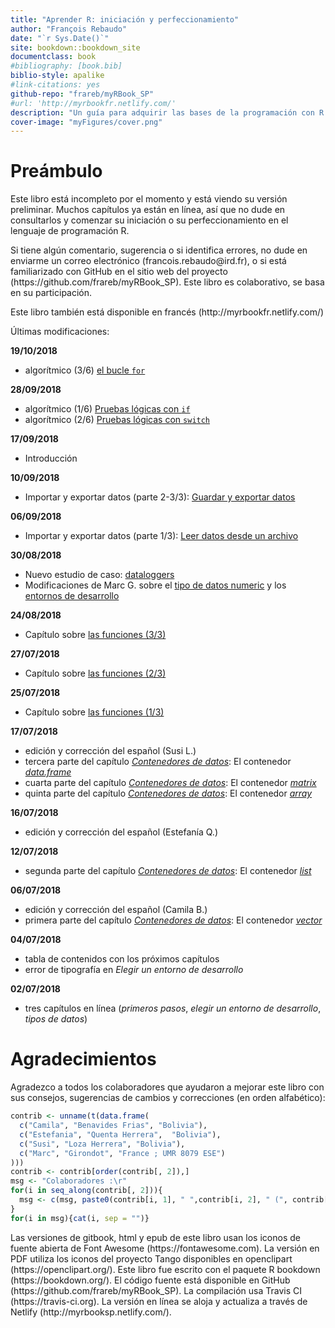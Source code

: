 ```yaml
---
title: "Aprender R: iniciación y perfeccionamiento"
author: "François Rebaudo"
date: "`r Sys.Date()`"
site: bookdown::bookdown_site
documentclass: book
#bibliography: [book.bib]
biblio-style: apalike
#link-citations: yes
github-repo: "frareb/myRBook_SP"
#url: 'http://myrbookfr.netlify.com/'
description: "Un guía para adquirir las bases de la programación con R y conducir de forma efectiva su gestión y análisis de datos."
cover-image: "myFigures/cover.png"
---
```


# Preámbulo

Este libro está incompleto por el momento y está viendo su versión preliminar. Muchos capítulos ya están en línea, así que no dude en consultarlos y comenzar su iniciación o su perfeccionamiento en el lenguaje de programación R.

Si tiene algún comentario, sugerencia o si identifica errores, no dude en enviarme un correo electrónico (francois.rebaudo@ird.fr), o si está familiarizado con GitHub en el sitio web del proyecto (https://github.com/frareb/myRBook_SP). Este libro es colaborativo, se basa en su participación.

Este libro también está disponible en francés (http://myrbookfr.netlify.com/)

Últimas modificaciones:

**19/10/2018**

* algorítmico (3/6) [el bucle `for`](#l17for)

**28/09/2018**

* algorítmico (1/6) [Pruebas lógicas con `if`](#l17if)
* algorítmico (2/6) [Pruebas lógicas con `switch`](#l17switch)

**17/09/2018**

* Introducción

**10/09/2018**

* Importar y exportar datos (parte 2-3/3): [Guardar y exportar datos](#l016save)

**06/09/2018**

* Importar y exportar datos (parte 1/3): [Leer datos desde un archivo](#l016read)

**30/08/2018**

* Nuevo estudio de caso: [dataloggers](#studyCase1)
* Modificaciones de Marc G. sobre el [tipo de datos numeric](#dataType1) y los [entornos de desarrollo](#IDE)

**24/08/2018**

* Capítulo sobre [las funciones (3/3)](#fonctions)

**27/07/2018**

* Capítulo sobre [las funciones (2/3)](#fonctions)

**25/07/2018**

* Capítulo sobre [las funciones (1/3)](#fonctions)

**17/07/2018**

* edición y corrección del español (Susi L.) 
* tercera parte del capítulo [*Contenedores de datos*](#dataType2): El contenedor [*data.frame*](#l014dataframe)
* cuarta parte del capítulo [*Contenedores de datos*](#dataType2): El contenedor [*matrix*](#l014matrix)
* quinta parte del capítulo [*Contenedores de datos*](#dataType2): El contenedor [*array*](#l014array)

**16/07/2018**

* edición y corrección del español (Estefanía Q.) 

**12/07/2018**

* segunda parte del capítulo [*Contenedores de datos*](#dataType2): El contenedor [*list*](#l014list)

**06/07/2018**

* edición y corrección del español (Camila B.) 
* primera parte del capítulo [*Contenedores de datos*](#dataType2): El contenedor [*vector*](#l014vector)

**04/07/2018**

* tabla de contenidos con los próximos capítulos
* error de tipografía en *Elegir un entorno de desarrollo*

**02/07/2018**

* tres capítulos en línea (*primeros pasos*, *elegir un entorno de desarrollo*, *tipos de datos*)


# Agradecimientos {#remerciements}

Agradezco a todos los colaboradores que ayudaron a mejorar este libro con sus consejos, sugerencias de cambios y correcciones (en orden alfabético):

```r
contrib <- unname(t(data.frame(
  c("Camila", "Benavides Frias", "Bolivia"), 
  c("Estefania", "Quenta Herrera",  "Bolivia"), 
  c("Susi", "Loza Herrera", "Bolivia"),
  c("Marc", "Girondot", "France ; UMR 8079 ESE")
)))
contrib <- contrib[order(contrib[, 2]),]
msg <- "Colaboradores :\r"
for(i in seq_along(contrib[, 2])){
  msg <- c(msg, paste0(contrib[i, 1], " ",contrib[i, 2], " (", contrib[i, 3],")\r"))
}
for(i in msg){cat(i, sep = "")}
```

Las versiones de gitbook, html y epub de este libro usan los iconos de fuente abierta de Font Awesome (https://fontawesome.com). La versión en PDF utiliza los iconos del proyecto Tango disponibles en openclipart (https://openclipart.org/). Este libro fue escrito con el paquete R bookdown (https://bookdown.org/). El código fuente está disponible en GitHub (https://github.com/frareb/myRBook_SP). La compilación usa Travis CI (https://travis-ci.org). La versión en línea se aloja y actualiza a través de Netlify (http://myrbooksp.netlify.com/).
